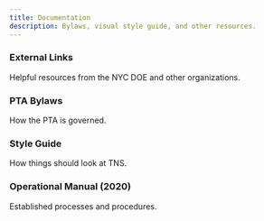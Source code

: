 ```yaml
---
title: Documentation
description: Bylaws, visual style guide, and other resources.
---
```


<div className="grid gap-4 mt-6">

<Card href="/docs/documentation/external-resources">

### External Links

Helpful resources from the NYC DOE and other organizations.

</Card>
<Card href="/docs/documentation/bylaws">

### PTA Bylaws

How the PTA is governed.

</Card>

<Card href="/docs/documentation/style-guide">

### Style Guide

How things should look at TNS.

</Card>

<Card href="/docs/documentation/tns-pta-operational-manual">

### Operational Manual (2020)

Established processes and procedures.

</Card>


</div>